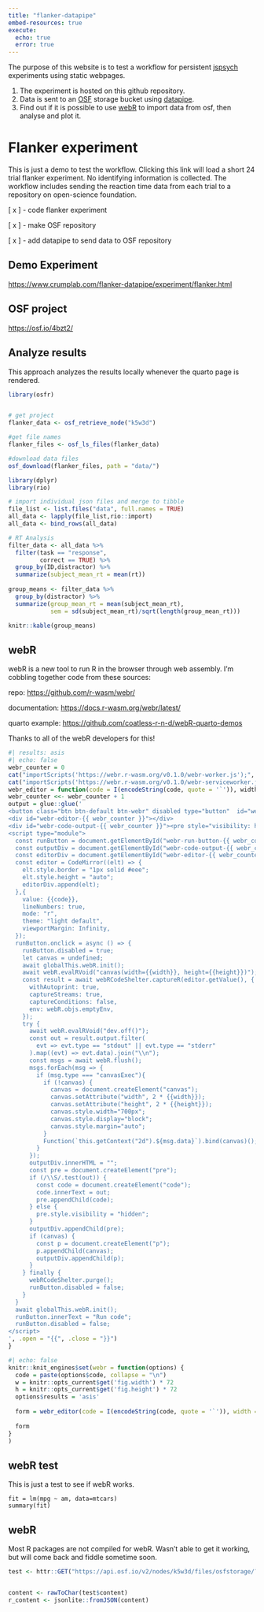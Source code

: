 ```yaml
---
title: "flanker-datapipe"
embed-resources: true
execute:
  echo: true
  error: true
---
```


The purpose of this website is to test a workflow for persistent [jspsych](https://www.jspsych.org/7.3/) experiments using static webpages. 

1. The experiment is hosted on this github repository. 
2. Data is sent to an [OSF](https://osf.io) storage bucket using [datapipe](https://pipe.jspsych.org).
3. Find out if it is possible to use [webR](https://github.com/r-wasm/webr) to import data from osf, then analyse and plot it.

# Flanker experiment

This is just a demo to test the workflow. Clicking this link will load a short 24 trial flanker experiment. No identifying information is collected. The workflow includes sending the reaction time data from each trial to a repository on open-science foundation.

[ x ] - code flanker experiment

[ x ] - make OSF repository

[ x ] - add datapipe to send data to OSF repository

## Demo Experiment

<https://www.crumplab.com/flanker-datapipe/experiment/flanker.html>

## OSF project

<https://osf.io/4bzt2/>


## Analyze results

This approach analyzes the results locally whenever the quarto page is rendered.

```r
library(osfr)


# get project
flanker_data <- osf_retrieve_node("k5w3d")

#get file names
flanker_files <- osf_ls_files(flanker_data)

#download data files
osf_download(flanker_files, path = "data/")

```

```r
library(dplyr)
library(rio)

# import individual json files and merge to tibble
file_list <- list.files("data", full.names = TRUE)
all_data <- lapply(file_list,rio::import)
all_data <- bind_rows(all_data)

# RT Analysis
filter_data <- all_data %>%
  filter(task == "response",
         correct == TRUE) %>%
  group_by(ID,distractor) %>%
  summarize(subject_mean_rt = mean(rt))
  
group_means <- filter_data %>%
  group_by(distractor) %>%
  summarize(group_mean_rt = mean(subject_mean_rt),
            sem = sd(subject_mean_rt)/sqrt(length(group_mean_rt)))

knitr::kable(group_means)

```

## webR

webR is a new tool to run R in the browser through web assembly. I'm cobbling together code from these sources:

repo: <https://github.com/r-wasm/webr/>

documentation: <https://docs.r-wasm.org/webr/latest/>

quarto example: <https://github.com/coatless-r-n-d/webR-quarto-demos>

Thanks to all of the webR developers for this!

```{=html}
<link rel="stylesheet" href="https://cdnjs.cloudflare.com/ajax/libs/codemirror/6.65.7/codemirror.min.css">
<style>
  .CodeMirror pre {
    background-color: unset !important;
  }
  .btn-webr {
    background-color: #EEEEEE;
    border-bottom-left-radius: 0;
    border-bottom-right-radius: 0;
  }
</style>
<script src="https://cdnjs.cloudflare.com/ajax/libs/codemirror/6.65.7/codemirror.min.js"></script>
<script src="https://cdnjs.cloudflare.com/ajax/libs/codemirror/6.65.7/mode/r/r.js"></script>
<script type="module">
  import { WebR } from "https://webr.r-wasm.org/v0.1.0/webr.mjs";
  globalThis.webR = new WebR({
    SW_URL: "/"
  });
  await globalThis.webR.init();
  globalThis.webRCodeShelter = await new globalThis.webR.Shelter();
  document.querySelectorAll(".btn-webr").forEach((btn) => {
    btn.innerText = "Run code";
    btn.disabled = false;
  });
</script>
```

```r
#| results: asis
#| echo: false
webr_counter = 0
cat("importScripts('https://webr.r-wasm.org/v0.1.0/webr-worker.js');", file = "webr-worker.js")
cat("importScripts('https://webr.r-wasm.org/v0.1.0/webr-serviceworker.js');", file = "webr-serviceworker.js")
webr_editor = function(code = I(encodeString(code, quote = '`')), width, height) { 
webr_counter <<- webr_counter + 1
output = glue::glue('
<button class="btn btn-default btn-webr" disabled type="button"  id="webr-run-button-{{ webr_counter }}">Loading webR...</button>
<div id="webr-editor-{{ webr_counter }}"></div>
<div id="webr-code-output-{{ webr_counter }}"><pre style="visibility: hidden"></pre></div>
<script type="module">
  const runButton = document.getElementById("webr-run-button-{{ webr_counter }}");
  const outputDiv = document.getElementById("webr-code-output-{{ webr_counter }}");
  const editorDiv = document.getElementById("webr-editor-{{ webr_counter }}");
  const editor = CodeMirror((elt) => {
    elt.style.border = "1px solid #eee";
    elt.style.height = "auto";
    editorDiv.append(elt);
  },{
    value: {{code}},
    lineNumbers: true,
    mode: "r",
    theme: "light default",
    viewportMargin: Infinity,
  });
  runButton.onclick = async () => {
    runButton.disabled = true;
    let canvas = undefined;
    await globalThis.webR.init();
    await webR.evalRVoid("canvas(width={{width}}, height={{height}})");
    const result = await webRCodeShelter.captureR(editor.getValue(), {
      withAutoprint: true,
      captureStreams: true,
      captureConditions: false,
      env: webR.objs.emptyEnv,
    });
    try {
      await webR.evalRVoid("dev.off()");
      const out = result.output.filter(
        evt => evt.type == "stdout" || evt.type == "stderr"
      ).map((evt) => evt.data).join("\\n");
      const msgs = await webR.flush();
      msgs.forEach(msg => {
        if (msg.type === "canvasExec"){
          if (!canvas) {
            canvas = document.createElement("canvas");
            canvas.setAttribute("width", 2 * {{width}});
            canvas.setAttribute("height", 2 * {{height}});
            canvas.style.width="700px";
            canvas.style.display="block";
            canvas.style.margin="auto";
          }
          Function(`this.getContext("2d").${msg.data}`).bind(canvas)();
        }
      });
      outputDiv.innerHTML = "";
      const pre = document.createElement("pre");
      if (/\\S/.test(out)) {
        const code = document.createElement("code");
        code.innerText = out;
        pre.appendChild(code);
      } else {
        pre.style.visibility = "hidden";
      }
      outputDiv.appendChild(pre);
      if (canvas) {
        const p = document.createElement("p");
        p.appendChild(canvas);
        outputDiv.appendChild(p);
      }
    } finally {
      webRCodeShelter.purge();
      runButton.disabled = false;
    }
  }
  await globalThis.webR.init();
  runButton.innerText = "Run code";
  runButton.disabled = false;
</script>
', .open = "{{", .close = "}}")
}
```

```r
#| echo: false
knitr::knit_engines$set(webr = function(options) {
  code = paste(options$code, collapse = "\n")
  w = knitr::opts_current$get('fig.width') * 72
  h = knitr::opts_current$get('fig.height') * 72
  options$results = 'asis'
  
  form = webr_editor(code = I(encodeString(code, quote = '`')), width = w, height = h)
  
  form
}
)
```

## webR test

This is just a test to see if webR works.

```webr
fit = lm(mpg ~ am, data=mtcars)
summary(fit)
```


## webR

Most R packages are not compiled for webR. Wasn't able to get it working, but will come back and fiddle sometime soon.

```r
test <- httr::GET("https://api.osf.io/v2/nodes/k5w3d/files/osfstorage/?filter[kind]=file")


content <- rawToChar(test$content)
r_content <- jsonlite::fromJSON(content)
```

```{=html}
<script type="text/javascript" src="https://unpkg.com/d3@7.8.0/dist/d3.min.js"></script>
<script>

let tryd3 = d3.request("https://api.osf.io/v2/nodes/k5w3d/files/osfstorage/?filter[kind]=file").get(callback);
</script>
```

